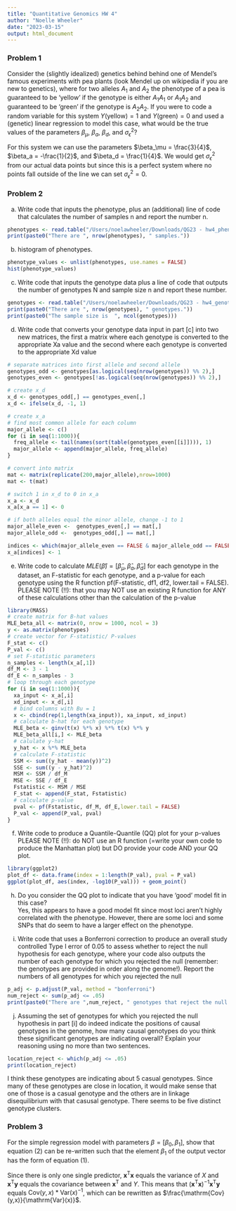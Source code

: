 ```yaml
---
title: "Quantitative Genomics HW 4"
author: "Noelle Wheeler"
date: "2023-03-15"
output: html_document
---
```


### Problem 1

Consider the (slightly idealized) genetics behind behind one of Mendel's famous experiments with pea plants (look Mendel up on wikipedia if you are new to genetics), where for two alleles $A_1$ and $A_2$ the phenotype of a pea is guaranteed to be 'yellow' if the genotype is either $A_1A_1$ or $A_1A_2$ and guaranteed to be 'green' if the genotype is $A_2A_2$.  If you were to code a random variable for this system $Y($yellow$) = 1$ and $Y($green$) = 0$ and used a (genetic) linear regression to model this case, what would be the true values of the parameters $\beta_\mu$, $\beta_a$, $\beta_d$, and $\sigma^2_\epsilon$?

For this system we can use the parameters $\beta_\mu = \frac{3}{4}$, $\beta_a = -\frac{1}{2}$, and $\beta_d = \frac{1}{4}$. We would get $\sigma^2_\epsilon$ from our actual data points but since this is a perfect system where no points fall outside of the line we can set $\sigma^2_\epsilon = 0$.

### Problem 2

a. Write code that inputs the phenotype, plus an (additional) line of code that calculates the number of samples n and report the number n.
```r
phenotypes <- read.table("/Users/noelawheeler/Downloads/QG23 - hw4_phenotypes.txt")
print(paste0("There are ", nrow(phenotypes), " samples."))
```

b. histogram of phenotypes.
```r
phenotype_values <- unlist(phenotypes, use.names = FALSE)
hist(phenotype_values)
```

c. Write code that inputs the genotype data plus a line of code that outputs the number of genotypes N and sample size n and report these number.
```r
genotypes <- read.table("/Users/noelawheeler/Downloads/QG23 - hw4_genotypes.txt")
print(paste0("There are ", nrow(genotypes), " genotypes."))
print(paste0("The sample size is  ", ncol(genotypes)))
```

d. Write code that converts your genotype data input in part [c] into two new matrices, the first a matrix where each genotype is converted to the appropriate Xa value and the second where each genotype is converted to the appropriate Xd value
```r
# separate matrices into first allele and second allele 
genotypes_odd <- genotypes[as.logical(seq(nrow(genotypes)) %% 2),]
genotypes_even <- genotypes[!as.logical(seq(nrow(genotypes)) %% 2),]

# create x_d
x_d <- genotypes_odd[,] == genotypes_even[,]
x_d <- ifelse(x_d, -1, 1)

# create x_a
# find most common allele for each column
major_allele <- c()
for (i in seq(1:1000)){
  freq_allele <- tail(names(sort(table(genotypes_even[[i]]))), 1)
  major_allele <- append(major_allele, freq_allele)
}

# convert into matrix
mat <- matrix(replicate(200,major_allele),nrow=1000)
mat <- t(mat)

# switch 1 in x_d to 0 in x_a
x_a <- x_d
x_a[x_a == 1] <- 0

# if both alleles equal the minor allele, change -1 to 1
major_allele_even <-  genotypes_even[,] == mat[,]
major_allele_odd <-  genotypes_odd[,] == mat[,]

indices <- which(major_allele_even == FALSE & major_allele_odd == FALSE, arr.ind = TRUE)
x_a[indices] <- 1
```

e.  Write code to calculate $MLE(\hat{\beta}) = [\hat{\beta}_\mu, \hat{\beta}_a, \hat{\beta}_d]$ for each genotype in the dataset, an F-statistic for each genotype, and a p-value for each genotype using the R function pf(F-statistic, df1, df2, lower.tail = FALSE).   PLEASE NOTE (!!): that you may NOT use an existing R function for ANY of these calculations other than the calculation of the p-value
```r
library(MASS)
# create matrix for B-hat values
MLE_beta_all <- matrix(0, nrow = 1000, ncol = 3)
y <- as.matrix(phenotypes)
# create vector for F-statistic/ P-values
F_stat <- c()
P_val <- c()
# set F-statistic parameters
n_samples <- length(x_a[,1])
df_M <- 3 - 1
df_E <- n_samples - 3
# loop through each genotype
for (i in seq(1:1000)){
  xa_input <- x_a[,i]
  xd_input <- x_d[,i]
  # bind columns with Bu = 1
  x <- cbind(rep(1,length(xa_input)), xa_input, xd_input)
  # calculate b-hat for each genotype
  MLE_beta <- ginv(t(x) %*% x) %*% t(x) %*% y
  MLE_beta_all[i,] <- MLE_beta
  # calulate y-hat
  y_hat <- x %*% MLE_beta
  # calculate F-statistic
  SSM <- sum((y_hat - mean(y))^2)
  SSE <- sum((y - y_hat)^2)
  MSM <- SSM / df_M
  MSE <- SSE / df_E
  Fstatistic <- MSM / MSE
  F_stat <- append(F_stat, Fstatistic)
  # calculate p-value
  pval <- pf(Fstatistic, df_M, df_E,lower.tail = FALSE)
  P_val <- append(P_val, pval)
}

```

f. Write code to produce a Quantile-Quantile (QQ) plot for your p-values PLEASE NOTE (!!): do NOT use an R function (=write your own code to produce the Manhattan plot) but DO provide your code AND your QQ plot.
```r
library(ggplot2)
plot_df <- data.frame(index = 1:length(P_val), pval = P_val)
ggplot(plot_df, aes(index, -log10(P_val))) + geom_point()
```

h. Do you consider the QQ plot to indicate that you have ‘good’ model fit in this case?\
Yes, this appears to have a good model fit since most loci aren't highly correlated with the phenotype. However, there are some loci and some SNPs that do seem to have a larger effect on the phenotype. 

i. Write code that uses a Bonferroni correction to produce an overall study controlled Type I error of 0.05 to assess whether to reject the null hypothesis for each genotype, where your code also outputs the number of each genotype for which you rejected the null (remember: the genotypes are provided in order along the genome!). Report the numbers of all genotypes for which you rejected the null
```r
p_adj <- p.adjust(P_val, method = "bonferroni")
num_reject <- sum(p_adj <= .05)
print(paste0("There are ",num_reject, " genotypes that reject the null hypothesis"))
```

j. Assuming the set of genotypes for which you rejected the null hypothesis in part [i] do indeed indicate the positions of causal genotypes in the genome, how many causal genotypes do you think these significant genotypes are indicating overall?  Explain your reasoning using no more than two sentences.
```r
location_reject <- which(p_adj <= .05)
print(location_reject)
```
I think these genotypes are indicating about 5 casual genotypes. Since many of these genotypes are close in location, it would make sense that one of those is a casual genotype and the others are in linkage disequilibrium with that casusal genotype. There seems to be five distinct genotype clusters. 

### Problem 3
\begin{equation}
\hat{\beta_1} = \frac{\mathrm{Cov}(y,x)}{\mathrm{Var}(x)}
\end{equation}
\begin{equation}
MLE(\hat{\beta}) = (\mathbf{x}^{\textrm{T}}\mathbf{x})^{-1} \mathbf{x}^{\mathrm{T}} \mathbf{y}
\end{equation}
For the simple regression model with parameters $\beta = [\beta_0, \beta_1]$, show that equation (2) can be re-written such that the element $\beta_1$ of the output vector has the form of equation (1).

Since there is only one single predictor, $\mathbf{x}^{\mathrm{T}} \mathbf{x}$ equals the variance of $X$ and $\mathbf{x}^{\mathrm{T}} \mathbf{y}$ equals the covariance between $\mathbf{x}^{\mathrm{T}}$ and $Y$. This means that $(\mathbf{x}^{\textrm{T}}\mathbf{x})^{-1} \mathbf{x}^{\mathrm{T}} \mathbf{y}$ equals $\mathrm{Cov}(y,x)*\mathrm{Var}(x)^{-1}$, which can be rewritten as $\frac{\mathrm{Cov}(y,x)}{\mathrm{Var}(x)}$. 
